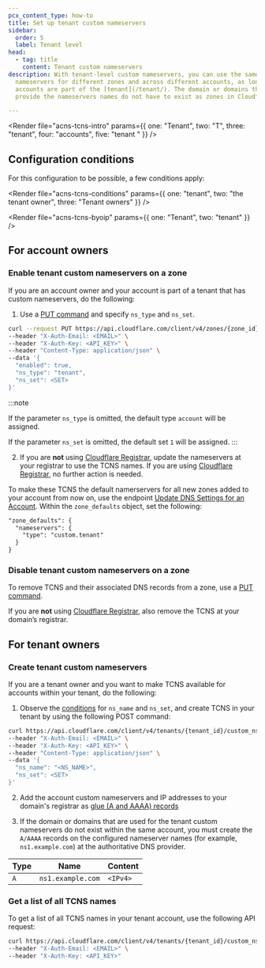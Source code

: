 ```yaml
---
pcx_content_type: how-to
title: Set up tenant custom nameservers
sidebar:
  order: 5
  label: Tenant level
head:
  - tag: title
    content: Tenant custom nameservers
description: With tenant-level custom nameservers, you can use the same custom
  nameservers for different zones and across different accounts, as long as the
  accounts are part of the [tenant](/tenant/). The domain or domains that
  provide the nameservers names do not have to exist as zones in Cloudflare.

---
```



<Render file="acns-tcns-intro" params={{ one: "Tenant", two: "T", three: "tenant", four: "accounts", five: "tenant " }} />

## Configuration conditions

For this configuration to be possible, a few conditions apply:

<Render file="acns-tcns-conditions" params={{ one: "tenant", two: "the tenant owner", three: "Tenant owners" }} />

<Render file="acns-tcns-byoip" params={{ one: "Tenant", two: "tenant" }} />

## For account owners

### Enable tenant custom nameservers on a zone

If you are an account owner and your account is part of a tenant that has custom nameservers, do the following:

1. Use a [PUT command](/api/operations/account-level-custom-nameservers-usage-for-a-zone-set-account-custom-nameserver-related-zone-metadata) and specify `ns_type` and `ns_set`.

```bash
curl --request PUT https://api.cloudflare.com/client/v4/zones/{zone_id}/custom_ns \
--header "X-Auth-Email: <EMAIL>" \
--header "X-Auth-Key: <API_KEY>" \
--header "Content-Type: application/json" \
--data '{
  "enabled": true,
  "ns_type": "tenant",
  "ns_set": <SET>
}'
```

:::note

If the parameter `ns_type` is omitted, the default type `account` will be assigned.

If the parameter `ns_set` is omitted, the default set `1` will be assigned.
:::

2. If you are **not** using [Cloudflare Registrar](/registrar/), update the nameservers at your registrar to use the TCNS names. If you are using [Cloudflare Registrar](/registrar/), no further action is needed.

To make these TCNS the default namerservers for all new zones added to your account from now on, use the endpoint [Update DNS Settings for an Account](/api/operations/dns-settings-for-an-account-update-dns-settings). Within the `zone_defaults` object, set the following:

```txt
"zone_defaults": {
  "nameservers": {
    "type": "custom.tenant"
  }
}
```
### Disable tenant custom nameservers on a zone

To remove TCNS and their associated DNS records from a zone, use a [PUT command](/api/operations/account-level-custom-nameservers-usage-for-a-zone-set-account-custom-nameserver-related-zone-metadata).

If you are **not** using [Cloudflare Registrar](/registrar/), also remove the TCNS at your domain’s registrar.

## For tenant owners

### Create tenant custom nameservers

If you are a tenant owner and you want to make TCNS available for accounts within your tenant, do the following:

1. Observe the [conditions](#configuration-conditions) for `ns_name` and `ns_set`, and create TCNS in your tenant by using the following POST command:

```bash
curl https://api.cloudflare.com/client/v4/tenants/{tenant_id}/custom_ns \
--header "X-Auth-Email: <EMAIL>" \
--header "X-Auth-Key: <API_KEY>" \
--header "Content-Type: application/json" \
--data '{
  "ns_name": "<NS_NAME>",
  "ns_set": <SET>
}'
```

<Render file="ns-set-omission-callout" />

2. Add the account custom nameservers and IP addresses to your domain's registrar as [glue (A and AAAA) records](https://www.rfc-editor.org/rfc/rfc1912.html#section-2.3)

3. If the domain or domains that are used for the tenant custom nameservers do not exist within the same account, you must create the `A/AAAA` records on the configured nameserver names (for example, `ns1.example.com`) at the authoritative DNS provider.

<Example>

| Type | Name              | Content  |
| ---- | ----------------- | -------- |
| `A`  | `ns1.example.com` | `<IPv4>` |

</Example>

### Get a list of all TCNS names

To get a list of all TCNS names in your tenant account, use the following API request:

```bash
curl https://api.cloudflare.com/client/v4/tenants/{tenant_id}/custom_ns \
--header "X-Auth-Email: <EMAIL>" \
--header "X-Auth-Key: <API_KEY>"
```
